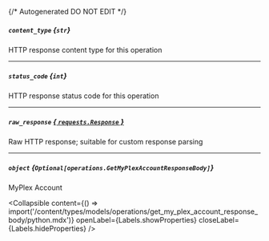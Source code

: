 {/* Autogenerated DO NOT EDIT  */}

##### `content_type` *{`str`}*
HTTP response content type for this operation

---
##### `status_code` *{`int`}*
HTTP response status code for this operation

---
##### `raw_response` [*{ `requests.Response` }*](https://requests.readthedocs.io/en/latest/api/#requests.Response)
Raw HTTP response; suitable for custom response parsing

---
##### `object` *{`Optional[operations.GetMyPlexAccountResponseBody]`}*
MyPlex Account

<Collapsible content={() => import('/content/types/models/operations/get_my_plex_account_response_body/python.mdx')} openLabel={Labels.showProperties} closeLabel={Labels.hideProperties} />



